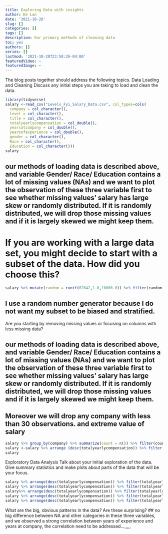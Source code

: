 ```yaml
---
title: Exploring Data with insights
author: Ke Lan
date: '2021-10-20'
slug: []
categories: []
tags: []
description: Our primary methods of cleaning data
toc: yes
authors: []
series: []
lastmod: '2021-10-20T23:58:26-04:00'
featuredVideo: ~
featuredImage: ~
---
```

The blog posts together should address the following topics.
Data Loading and Cleaning
Discuss any initial steps you are taking to load and clean the data.
```r
library(tidyverse)
salary <-read_csv("Levels_Fyi_Salary_Data.csv", col_types=cols(
  company = col_character(),
  level = col_character(),
  title = col_character(),
  totalyearlycompensation = col_double(),
  yearsatcompany = col_double(),
  yearsofexperience = col_double(),
  gender = col_character(),
  Race = col_character(),
  Education = col_character()))
salary
```

## our methods of loading data is described above, and variable Gender/ Race/ Education contains a lot of missing values (NAs) and we want to plot the observation of these three variable first to see whether missing values' salary has large skew or randomly distributed. If it is randomly distributed, we will drop those missing values and if it is largely skewed we might keep them.

# If you are working with a large data set, you might decide to start with a subset of the data. How did you choose this?

```r
salary %>% mutate(random = runif(62642,1.0,10000.0)) %>% filter(random < 30)
```

## I use a random number generator because I do not want my subset to be biased and stratified.

Are you starting by removing missing values or focusing on columns with less missing data? 

## our methods of loading data is described above, and variable Gender/ Race/ Education contains a lot of missing values (NAs) and we want to plot the observation of these three variable first to see whether missing values' salary has large skew or randomly distributed. If it is randomly distributed, we will drop those missing values and if it is largely skewed we might keep them.

## Moreover we will drop any company with less than 30 observations. and extreme value of salary

```r
salary %>% group_by(company) %>% summarize(count = n()) %>% filter(count < 30) 
salary <-salary %>% arrange (desc(totalyearlycompensation)) %>% filter(totalyearlycompensation < 3000000) %>% filter(!company %in% c("10x Genomics", "23andMe", "2U","3m","3M","7-eleven", "7-Eleven","8x8","ABB","abbott"))
salary
```

Exploratory Data Analysis
Talk about your initial exploration of the data. Give summary statistics and make plots about parts of the data that will be your focus.

```r
salary %>% arrange(desc(totalyearlycompensation)) %>% filter(totalyearlycompensation < 3000000)
salary %>% arrange(desc(totalyearlycompensation)) %>% filter(totalyearlycompensation < 3000000)%>% ggplot(aes(x = gender, y = totalyearlycompensation)) + geom_boxplot()
salary%>% arrange(desc(totalyearlycompensation)) %>% filter(totalyearlycompensation < 3000000) %>% ggplot(aes(x = Race, y = totalyearlycompensation)) + geom_boxplot()
salary %>% arrange(desc(totalyearlycompensation)) %>% filter(totalyearlycompensation < 3000000)%>% ggplot(aes(x = Education, y = totalyearlycompensation)) + geom_boxplot()
salary %>% arrange(desc(totalyearlycompensation)) %>% filter(totalyearlycompensation < 3000000)%>% ggplot(aes(x = yearsofexperience, y = yearsatcompany)) + geom_smooth()
```
What are the big, obvious patterns in the data? Are these surprising?
## no big difference between NA and other categories in these three variables, and we observed a strong correlation between years of experience and years at company, the correlation need to be addressed...,,,,,